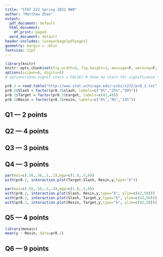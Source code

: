 ```yaml
---
title: "STAT 222 Spring 2022 HW9"
author: "Matthew Zhao"
output:
  pdf_document: default
  html_document:
    df_print: paged
  word_document: default
header-includes: \usepackage{pdfpages}
geometry: margin = .65in
fontsize: 12pt
---
```


```r
library(knitr)
knitr::opts_chunk$set(fig.width=4, fig.height=3, message=F, warning=F, collapse=T)
options(scipen=6, digits=6)
# options(show.signif.stars = FALSE) # Show no stars for significance tests
```
```r
pr8.2 = read.table("http://www.stat.uchicago.edu/~yibi/s222/pr8_2.txt", h=T)
pr8.2$Slash = factor(pr8.2$slash, labels=c("0%","25%","50%"))
pr8.2$Target = factor(pr8.2$target, labels=c(42,48))
pr8.2$Resin = factor(pr8.2$resin, labels=c("6%","9%","12%"))
```

## Q1 --- 2 points



## Q2 --- 4 points



## Q3 --- 3 points



## Q4 --- 3 points

```r
par(mai=c(.56,.56,.1,.1),mgp=c(1.8,.5,0))
with(pr8.2, interaction.plot(Target:Slash, Resin,y,type="b"))
```
```r
par(mai=c(.56,.56,.1,.4),mgp=c(1.8,.5,0))
with(pr8.2, interaction.plot(Slash, Resin,y,type="b", ylim=c(42,50)))
with(pr8.2, interaction.plot(Slash, Target,y,type="b", ylim=c(42,50)))
with(pr8.2, interaction.plot(Resin, Target,y,type="b", ylim=c(42,50)))
```


## Q5 --- 4 points

```r
library(mosaic)
mean(y ~ Resin, data=pr8.2)
```

## Q6 --- 9 points

